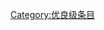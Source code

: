{{catmore1|[[Wikipedia:考古学专题|Wikipedia:考古学专题]]}}
{{Articles by Quality| topic=考古学|project=考古学|format=TOC}}
{{Wikipedia category}}
{{emptycat}}
[[Category:优良级条目|Category:优良级条目]]